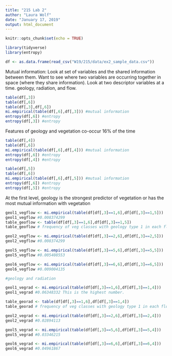 ---
title: "215 Lab 2"
author: "Laura Wolf"
date: "January 17, 2019"
output: html_document
---

```{r setup, include=FALSE}
knitr::opts_chunk$set(echo = TRUE)
```

```{r}

library(tidyverse)
library(entropy)

df <- as.data.frame(read_csv("W19/215/data/ex2_sample_data.csv"))

```
Mutual information: Look at set of variables and the shared information between them. Want to see where two variables are occurring together in space (where they share information). Look at two descriptor variables at a time. 
geology, radiation, and flow. 

```{r geol}

table(df[,3])
table(df[,6])
table(df[,3],df[,6])
mi.empirical(table(df[,6],df[,3])) #mutual information
entropy(df[,6]) #entropy
entropy(df[,3]) #entropy

```

Features of geology and vegetation co-occur 16% of the time

```{r veg_rad}

table(df[,4])
table(df[,6])
mi.empirical(table(df[,6],df[,4])) #mutual information
entropy(df[,6]) #entropy
entropy(df[,4]) #entropy

```

```{r veg_flow}

table(df[,5])
table(df[,6])
mi.empirical(table(df[,6],df[,5])) #mutual information
entropy(df[,6]) #entropy
entropy(df[,5]) #entropy

```

At the first level, geology is the strongest predictor of vegetation or has the most mutual information with vegetation

```{r geology_flow}

geol1_vegflow <- mi.empirical(table(df[df[,3]==1,6],df[df[,3]==1,5]))
geol1_vegflow #0.008374299
table_geoflow <- table(df[df[,3]==1,6],df[df[,3]==1,5])
table_geoflow # frequency of veg classes with geology type 1 in each flow type

geol2_vegflow <- mi.empirical(table(df[df[,3]==2,6],df[df[,3]==2,5]))
geol2_vegflow #0.008374299

geol5_vegflow <- mi.empirical(table(df[df[,3]==5,6],df[df[,3]==5,5]))
geol5_vegflow #0.005408553

geol6_vegflow <- mi.empirical(table(df[df[,3]==6,6],df[df[,3]==6,5]))
geol6_vegflow #0.009004135


```

```{r geology_rad}

#geology and radiation

geol1_vegrad <- mi.empirical(table(df[df[,3]==1,6],df[df[,3]==1,4]))
geol1_vegrad #0.06348332 This is the highest number.

table_georad <- table(df[df[,3]==1,6],df[df[,3]==1,4])
table_georad # frequency of veg classes with geology type 1 in each flow type

geol2_vegrad <- mi.empirical(table(df[df[,3]==2,6],df[df[,3]==2,4]))
geol2_vegrad #0.02894113

geol5_vegrad <- mi.empirical(table(df[df[,3]==5,6],df[df[,3]==5,4]))
geol5_vegrad #0.03346215

geol6_vegrad <- mi.empirical(table(df[df[,3]==6,6],df[df[,3]==6,4]))
geol6_vegrad #0.04961867

```

